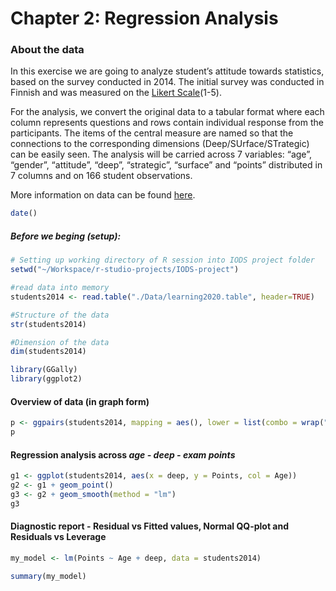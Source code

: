# Chapter 2: Regression Analysis

### About the data
  In this exercise we are going to analyze student's attitude towards statistics, based on the survey conducted in 2014. The initial survey was conducted in Finnish and was measured on the [Likert Scale][1](1-5).
  
  For the analysis, we convert the original data to a tabular format where each column represents questions and rows contain individual response from the participants.
  The items of the central measure are named so that the connections to the corresponding dimensions (Deep/SUrface/STrategic) can be easily seen.
  The analysis will be carried across 7 variables: "age", "gender", "attitude", "deep", "strategic", "surface" and "points" distributed in 7 columns and on 166 student observations.
  
  More information on data can be found [here][2].
  
  [1]:https://en.wikipedia.org/wiki/Likert_scale
  [2]:https://www.mv.helsinki.fi/home/kvehkala/JYTmooc/JYTOPKYS3-meta.txt

```r
date()
```

##### *Before we beging (setup):*

```r
# Setting up working directory of R session into IODS project folder
setwd("~/Workspace/r-studio-projects/IODS-project")

#read data into memory
students2014 <- read.table("./Data/learning2020.table", header=TRUE)

#Structure of the data
str(students2014)

#Dimension of the data
dim(students2014)

library(GGally)
library(ggplot2)

```


#### **Overview of data (in graph form)**

```r

p <- ggpairs(students2014, mapping = aes(), lower = list(combo = wrap("facethist", bins = 20)))
p

```


#### **Regression analysis across *age - deep - exam points* **

```r

g1 <- ggplot(students2014, aes(x = deep, y = Points, col = Age))
g2 <- g1 + geom_point()
g3 <- g2 + geom_smooth(method = "lm")
g3

```


#### **Diagnostic report - Residual vs Fitted values, Normal QQ-plot and Residuals vs Leverage**

```r

my_model <- lm(Points ~ Age + deep, data = students2014)

summary(my_model)


```